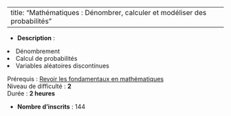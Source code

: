 
---
title: "Mathématiques : Dénombrer, calculer et modéliser des probabilités"
---


- **Description** : <ol>
<li>Dénombrement</li>
<li>Calcul de probabilités</li>
<li>Variables aléatoires discontinues</li>
</ol>
<p>Prérequis : <a href="https://maskaret.cefil.fr/course/view.php?id=39">Revoir les fondamentaux en mathématiques</a><br>Niveau de difficulté : <strong>2<br></strong>Durée : <strong>2 heures<br></strong></p>
- **Nombre d'inscrits** : 144
